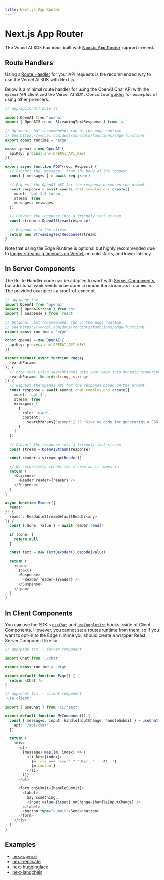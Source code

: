 ```yaml
---
title: Next.js App Router
---
```


# Next.js App Router

The Vercel AI SDK has been built with [Next.js App Router](https://nextjs.org/docs/app) support in mind.

## Route Handlers

Using a [Route Handler](https://nextjs.org/docs/app/building-your-application/routing/router-handlers)
for your API requests is the recommended way to use the Vercel AI SDK with Next.js.

Below is a minimal route handler for using the OpenAI Chat API with the `openai` API client and the Vercel AI SDK. Consult our [guides](/docs/guides) for examples of using other providers.

```typescript
// app/api/chat/route.ts

import OpenAI from 'openai'
import { OpenAIStream, StreamingTextResponse } from 'ai'

// Optional, but recommended: run on the edge runtime.
// See https://vercel.com/docs/concepts/functions/edge-functions
export const runtime = 'edge'

const openai = new OpenAI({
  apiKey: process.env.OPENAI_API_KEY!
})

export async function POST(req: Request) {
  // Extract the `messages` from the body of the request
  const { messages } = await req.json()

  // Request the OpenAI API for the response based on the prompt
  const response = await openai.chat.completions.create({
    model: 'gpt-3.5-turbo',
    stream: true,
    messages: messages
  })

  // Convert the response into a friendly text-stream
  const stream = OpenAIStream(response)

  // Respond with the stream
  return new StreamingTextResponse(stream)
}
```

Note that using the Edge Runtime is optional but highly recommended due to [longer streaming timeouts on Vercel](https://vercel.com/docs/concepts/functions/edge-functions/limitations#maximum-initial-response-time), no cold starts, and lower latency.

## In Server Components

The Route Handler code can be adapted to work with [Server Components](https://nextjs.org/docs/getting-started/react-essentials#server-components), but additional work needs to be done to render the stream as it comes in. The provided example is a proof-of-concept.

```typescript
// app/page.tsx
import OpenAI from 'openai'
import { OpenAIStream } from 'ai'
import { Suspense } from 'react'

// Optional, but recommended: run on the edge runtime.
// See https://vercel.com/docs/concepts/functions/edge-functions
export const runtime = 'edge'

const openai = new OpenAI({
  apiKey: process.env.OPENAI_API_KEY!
})

export default async function Page({
  searchParams
}: {
  // note that using searchParams opts your page into dynamic rendering. See https://nextjs.org/docs/app/api-reference/file-conventions/page#searchparams-optional
  searchParams: Record<string, string>
}) {
  // Request the OpenAI API for the response based on the prompt
  const response = await openai.chat.completions.create({
    model: 'gpt-4',
    stream: true,
    messages: [
      {
        role: 'user',
        content:
          searchParams['prompt'] ?? 'Give me code for generating a JSX button'
      }
    ]
  })

  // Convert the response into a friendly text-stream
  const stream = OpenAIStream(response)

  const reader = stream.getReader()

  // We recursively render the stream as it comes in
  return (
    <Suspense>
      <Reader reader={reader} />
    </Suspense>
  )
}

async function Reader({
  reader
}: {
  reader: ReadableStreamDefaultReader<any>
}) {
  const { done, value } = await reader.read()

  if (done) {
    return null
  }

  const text = new TextDecoder().decode(value)

  return (
    <span>
      {text}
      <Suspense>
        <Reader reader={reader} />
      </Suspense>
    </span>
  )
}
```

## In Client Components

You can use the SDK's [`useChat`](/docs/api-reference/use-chat) and [`useCompletion`](/docs/api-reference/use-completion) hooks inside of Client Components.
However, you cannot set a routes runtime from them, so if you want to opt-in to the Edge runtime you should create a wrapper React Server Component like so:

```typescript
// app/page.tsx -- server component

import Chat from './chat'

export const runtime = 'edge'

export default function Page() {
  return <Chat />
}
```

```typescript
// app/chat.tsx -- client component
'use client'

import { useChat } from 'ai/react'

export default function MyComponent() {
  const { messages, input, handleInputChange, handleSubmit } = useChat({
    api: '/api/chat'
  })

  return (
    <div>
      <ul>
        {messages.map((m, index) => (
          <li key={index}>
            {m.role === 'user' ? 'User: ' : 'AI: '}
            {m.content}
          </li>
        ))}
      </ul>

      <form onSubmit={handleSubmit}>
        <label>
          Say something...
          <input value={input} onChange={handleInputChange} />
        </label>
        <button type="submit">Send</button>
      </form>
    </div>
  )
}
```

## Examples

- [next-openai](https://github.com/vercel/ai/tree/main/examples/next-openai)
- [next-replicate](https://github.com/vercel/ai/tree/main/examples/next-replicate)
- [next-huggingface](https://github.com/vercel/ai/tree/main/examples/next-huggingface)
- [next-langchain](https://github.com/vercel/ai/tree/main/examples/next-langchain)
